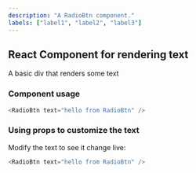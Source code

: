 ```yaml
---
description: "A RadioBtn component."
labels: ["label1", "label2", "label3"]
---
```



## React Component for rendering text

A basic div that renders some text

### Component usage

```js
<RadioBtn text="hello from RadioBtn" />
```

### Using props to customize the text

Modify the text to see it change live:

```js live
<RadioBtn text="hello from RadioBtn" />
```
